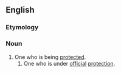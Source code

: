 ==English==

===Etymology===
{{suffix|en|protect|ee}}

===Noun===
{{en-noun}}

# One who is being [[protected]].
## One who is under [[official]] [[protection]].